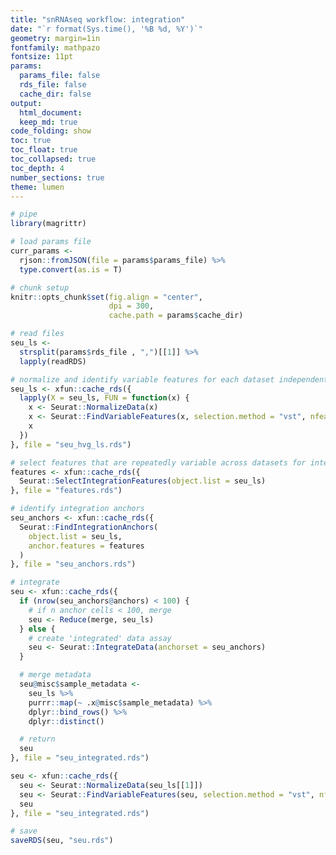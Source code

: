 ```yaml
---
title: "snRNAseq workflow: integration"
date: "`r format(Sys.time(), '%B %d, %Y')`"
geometry: margin=1in
fontfamily: mathpazo
fontsize: 11pt
params:
  params_file: false
  rds_file: false
  cache_dir: false
output:
  html_document:
  keep_md: true
code_folding: show
toc: true
toc_float: true
toc_collapsed: true
toc_depth: 4
number_sections: true
theme: lumen
---
```


```r
# pipe
library(magrittr)

# load params file
curr_params <-
  rjson::fromJSON(file = params$params_file) %>%
  type.convert(as.is = T)

# chunk setup
knitr::opts_chunk$set(fig.align = "center",
                      dpi = 300,
                      cache.path = params$cache_dir)
```

```r
# read files
seu_ls <-
  strsplit(params$rds_file , ",")[[1]] %>%
  lapply(readRDS)
```

```r
# normalize and identify variable features for each dataset independently
seu_ls <- xfun::cache_rds({
  lapply(X = seu_ls, FUN = function(x) {
    x <- Seurat::NormalizeData(x)
    x <- Seurat::FindVariableFeatures(x, selection.method = "vst", nfeatures = 2000)
    x
  })
}, file = "seu_hvg_ls.rds")

# select features that are repeatedly variable across datasets for integration
features <- xfun::cache_rds({
  Seurat::SelectIntegrationFeatures(object.list = seu_ls)
}, file = "features.rds")

# identify integration anchors
seu_anchors <- xfun::cache_rds({
  Seurat::FindIntegrationAnchors(
    object.list = seu_ls,
    anchor.features = features
  )
}, file = "seu_anchors.rds")

# integrate
seu <- xfun::cache_rds({
  if (nrow(seu_anchors@anchors) < 100) {
    # if n anchor cells < 100, merge
    seu <- Reduce(merge, seu_ls)
  } else {
    # create 'integrated' data assay
    seu <- Seurat::IntegrateData(anchorset = seu_anchors)
  }

  # merge metadata
  seu@misc$sample_metadata <-
    seu_ls %>%
    purrr::map(~ .x@misc$sample_metadata) %>%
    dplyr::bind_rows() %>%
    dplyr::distinct()

  # return
  seu
}, file = "seu_integrated.rds")
```

```r
seu <- xfun::cache_rds({
  seu <- Seurat::NormalizeData(seu_ls[[1]])
  seu <- Seurat::FindVariableFeatures(seu, selection.method = "vst", nfeatures = 2000)
  seu
}, file = "seu_integrated.rds")
```

```r
# save
saveRDS(seu, "seu.rds")
```

